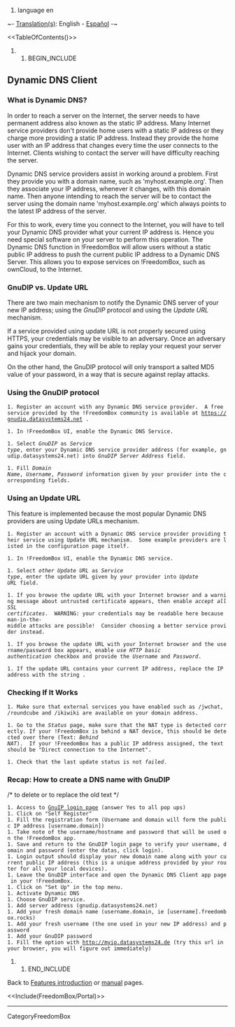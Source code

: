 #language en

~- [[DebianWiki/EditorGuide#translation|Translation(s)]]: English - [[es/FreedomBox/Manual/DynamicDNS|Español]] -~

<<TableOfContents()>>

## BEGIN_INCLUDE

== Dynamic DNS Client ==

=== What is Dynamic DNS? ===

In order to reach a server on the Internet, the server needs to have permanent address also known as the static IP address.  Many Internet service providers don't provide home users with a static IP address or they charge more providing a static IP address.  Instead they provide the home user with an IP address that changes every time the user connects to the Internet.  Clients wishing to contact the server will have difficulty reaching the server.

Dynamic DNS service providers assist in working around a problem.  First they provide you with a domain name, such as 'myhost.example.org'.  Then they associate your IP address, whenever it changes, with this domain name.  Then anyone intending to reach the server will be to contact the server using the domain name 'myhost.example.org' which always points to the latest IP address of the server.

For this to work, every time you connect to the Internet, you will have to tell your Dynamic DNS provider what your current IP address is.  Hence you need special software on your server to perform this operation. The Dynamic DNS function in !FreedomBox will allow users without a static public IP address to push the current public IP address to a Dynamic DNS Server.  This allows you to expose services on !FreedomBox, such as ownCloud, to the Internet.

=== GnuDIP vs. Update URL ===

There are two main mechanism to notify the Dynamic DNS server of your new IP address; using the ''GnuDIP'' protocol and using the ''Update URL'' mechanism.

If a service provided using update URL is not properly secured using HTTPS, your credentials may be visible to an adversary.  Once an adversary gains your credentials, they will be able to replay your request your server and hijack your domain.

On the other hand, the GnuDIP protocol will only transport a salted MD5 value of your password, in a way that is secure against replay attacks. 

=== Using the GnuDIP protocol ===

 1. Register an account with any Dynamic DNS service provider.  A free service provided by the !FreedomBox community is available at https://gnudip.datasystems24.net .

 1. In !FreedomBox UI, enable the Dynamic DNS Service.

 1. Select ''GnuDIP'' as ''Service type'', enter your Dynamic DNS service provider address (for example, gnudip.datasystems24.net) into ''GnuDIP Server Address'' field.

 {{attachment:DynamicDNS-Settings.png|Dynamic DNS Settings|width=800}}

 1. Fill ''Domain Name'', ''Username'', ''Password'' information given by your provider into the corresponding fields.

=== Using an Update URL ===

This feature is implemented because the most popular Dynamic DNS providers are using Update URLs mechanism.

 1. Register an account with a Dynamic DNS service provider providing their service using Update URL mechanism.  Some example providers are listed in the configuration page itself.

 1. In !FreedomBox UI, enable the Dynamic DNS service.

 1. Select ''other Update URL'' as ''Service type'', enter the update URL given by your provider into ''Update URL'' field.

 1. If you browse the update URL with your Internet browser and a warning message about untrusted certificate appears, then enable ''accept all SSL certificates''.  WARNING: your credentials may be readable here because man-in-the-middle attacks are possible!  Consider choosing a better service provider instead.

 1. If you browse the update URL with your Internet browser and the username/password box appears, enable ''use HTTP basic authentication'' checkbox and provide the ''Username'' and ''Password''. 

 1. If the update URL contains your current IP address, replace the IP address with the string ''<Ip>''.

=== Checking If It Works ===

 1. Make sure that external services you have enabled such as /jwchat, /roundcube and /ikiwiki are available on your domain address.

 1. Go to the ''Status'' page, make sure that the NAT type is detected correctly. If your !FreedomBox is behind a NAT device, this should be detected over there (Text: ''Behind NAT'').  If your !FreedomBox has a public IP address assigned, the text should be "Direct connection to the Internet".

 1. Check that the last update status is not ''failed''.

=== Recap: How to create a DNS name with GnuDIP ===
/* to delete or to replace the old text */
 1. Access to [[https://gnudip.datasystems24.net|GnuIP login page]] (answer Yes to all pop ups)
 1. Click on "Self Register"
 1. Fill the registration form (Username and domain will form the public IP address [username.domain])
 1. Take note of the username/hostname and password that will be used on the !FreedomBox app.
 1. Save and return to the GnuDIP login page to verify your username, domain and password (enter the datas, click login).
 1. Login output should display your new domain name along with your current public IP address (this is a unique address provided by your router for all your local devices).
 1. Leave the GnuDIP interface and open the Dynamic DNS Client app page in your !FreedomBox.
 1. Click on "Set Up" in the top menu.
 1. Activate Dynamic DNS
 1. Choose GnuDIP service.
 1. Add server address (gnudip.datasystems24.net)
 1. Add your fresh domain name (username.domain, ie [username].freedombox.rocks)
 1. Add your fresh username (the one used in your new IP address) and password
 1. Add your GnuDIP password
 1. Fill the option with http://myip.datasystems24.de (try this url in your browser, you will figure out immediately)


## END_INCLUDE

Back to [[FreedomBox/Features|Features introduction]] or [[FreedomBox/Manual|manual]] pages.

<<Include(FreedomBox/Portal)>> 

----
CategoryFreedomBox
